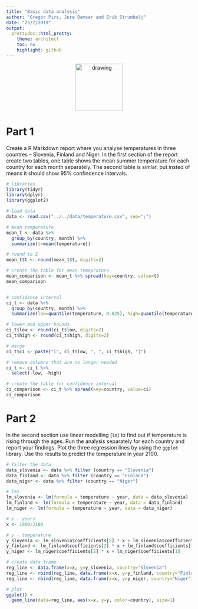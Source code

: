 ```yaml
---
title: "Basic data analysis"
author: "Gregor Pirs, Jure Demsar and Erik Strumbelj"
date: "25/7/2019"
output:
  prettydoc::html_pretty:
    theme: architect
    toc: no
    highlight: github
---
```



<div style="text-align:center">
  <img src="../../bstatcomp.png" alt="drawing" width="128"/>
</div>


# Part 1
Create a R Markdown report where you analyse temperatures in three countres -- Slovenia, Finland and Niger. In the first section of the report create two tables, one table shows the mean summer temperature for each country for each month separately. The second table is simlar, but insted of means it should show 95% confindence intervals.

```r
# libraries
library(tidyr)
library(dplyr)
library(ggplot2)

# load data
data <- read.csv("../../data/temperature.csv", sep=";")

# mean temperature
mean_t <- data %>%
  group_by(country, month) %>%
  summarize(t=mean(temperature))

# round to 2
mean_t$t <- round(mean_t$t, digits=2)

# create the table for mean temeprature
mean_comparison <- mean_t %>% spread(key=country, value=t)
mean_comparison


# confidence interval
ci_t <- data %>%
  group_by(country, month) %>%
  summarize(low=quantile(temperature, 0.025), high=quantile(temperature, 0.975))

# lower and upper bounds
ci_t$low <- round(ci_t$low, digits=2)
ci_t$high <- round(ci_t$high, digits=2)

# merge
ci_t$ci <- paste("[", ci_t$low, ", ", ci_t$high, "]")

# remove columns that are no longer needed
ci_t <- ci_t %>%
  select(-low, -high)

# create the table for confidence interval
ci_comparison <- ci_t %>% spread(key=country, value=ci)
ci_comparison

```


# Part 2
In the second section use linear modelling (`lm`) to find out if temperature is rising through the ages. Run the analysis separately for each country and report your findings. Plot the three regression lines by using the `ggplot` library. Use the results to predict the temperature in year 2100.

```r
# filter the data
data_slovenia <- data %>% filter (country == "Slovenia")
data_finland <- data %>% filter (country == "Finland")
data_niger <- data %>% filter (country == "Niger")

# lms
lm_slovenia <- lm(formula = temperature ~ year, data = data_slovenia)
lm_finland <- lm(formula = temperature ~ year, data = data_finland)
lm_niger <- lm(formula = temperature ~ year, data = data_niger)

# x - years
x <- 1900:2100

# y - temperature
y_slovenia <- lm_slovenia$coefficients[2] * x + lm_slovenia$coefficients[1]
y_finland <- lm_finland$coefficients[2] * x + lm_finland$coefficients[1]
y_niger <- lm_niger$coefficients[2] * x + lm_niger$coefficients[1]

# create data frame
reg_line <- data.frame(x=x, y=y_slovenia, country="Slovenia")
reg_line <- rbind(reg_line, data.frame(x=x, y=y_finland, country="Finland"))
reg_line <- rbind(reg_line, data.frame(x=x, y=y_niger, country="Niger"))

# plot
ggplot() +
  geom_line(data=reg_line, aes(x=x, y=y, color=country), size=1)
```

